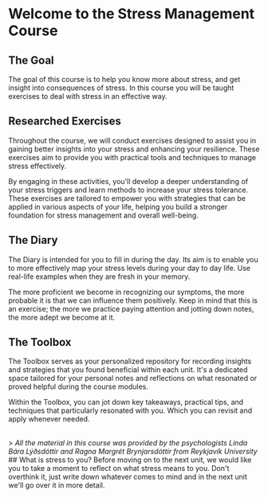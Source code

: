 
# Welcome to the Stress Management Course

## The Goal

The goal of this course is to help you know more about stress, and get insight into consequences of stress. In this course you will be taught exercises to deal with stress in an effective way.

## Researched Exercises

Throughout the course, we will conduct exercises designed to assist you in gaining better insights into your stress and enhancing your resilience. These exercises aim to provide you with practical tools and techniques to manage stress effectively.

By engaging in these activities, you'll develop a deeper understanding of your stress triggers and learn methods to increase your stress tolerance. These exercises are tailored to empower you with strategies that can be applied in various aspects of your life, helping you build a stronger foundation for stress management and overall well-being.

## The Diary

The Diary is intended for you to fill in during the day. Its aim is to enable you to more effectively map your stress levels during your day to day life. Use real-life examples when they are fresh in your memory.

The more proficient we become in recognizing our symptoms, the more probable it is that we can influence them positively.
Keep in mind that this is an exercise; the more we practice paying attention and jotting down notes, the more adept we become at it.

## The Toolbox

The Toolbox serves as your personalized repository for recording insights and strategies that you found beneficial within each unit. It's a dedicated space tailored for your personal notes and reflections on what resonated or proved helpful during the course modules.

Within the Toolbox, you can jot down key takeaways, practical tips, and techniques that particularly resonated with you. Which you can revisit and apply whenever needed.

<br />> *All the material in this course was provided by the psychologists Linda
Bára Lýðsdóttir and Ragna Margrét Brynjarsdóttir from Reykjavík University* ##
What is stress to you? Before moving on to the next unit, we would like you to
take a moment to reflect on what stress means to you. Don't overthink it, just
write down whatever comes to mind and in the next unit we'll go over it in more
detail.

<TextareaInput title="How do you define stress?" />

<br />
